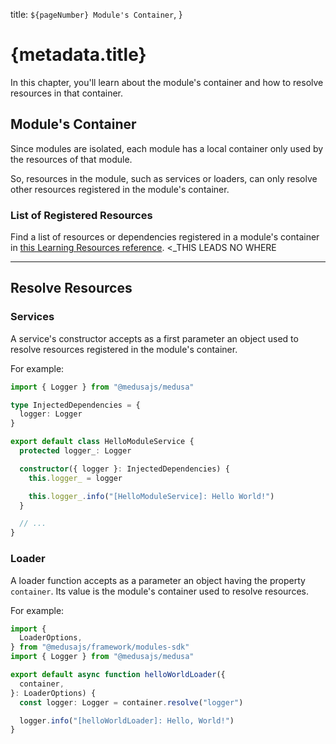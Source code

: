   title: `${pageNumber} Module's Container`,
}

# {metadata.title}

In this chapter, you'll learn about the module's container and how to resolve resources in that container.

## Module's Container

Since modules are isolated, each module has a local container only used by the resources of that module.

So, resources in the module, such as services or loaders, can only resolve other resources registered in the module's container.

### List of Registered Resources

Find a list of resources or dependencies registered in a module's container in [this Learning Resources reference](!resoures!/medusa-container-resources). <_THIS LEADS NO WHERE

---

## Resolve Resources

### Services

A service's constructor accepts as a first parameter an object used to resolve resources registered in the module's container.

For example:

```ts highlights={[["4"], ["10"]]}
import { Logger } from "@medusajs/medusa"

type InjectedDependencies = {
  logger: Logger
}

export default class HelloModuleService {
  protected logger_: Logger

  constructor({ logger }: InjectedDependencies) {
    this.logger_ = logger

    this.logger_.info("[HelloModuleService]: Hello World!")
  }

  // ...
}
```

### Loader

A loader function accepts as a parameter an object having the property `container`. Its value is the module's container used to resolve resources.

For example:

```ts highlights={[["9"]]}
import {
  LoaderOptions,
} from "@medusajs/framework/modules-sdk"
import { Logger } from "@medusajs/medusa"

export default async function helloWorldLoader({
  container,
}: LoaderOptions) {
  const logger: Logger = container.resolve("logger")

  logger.info("[helloWorldLoader]: Hello, World!")
}
```
